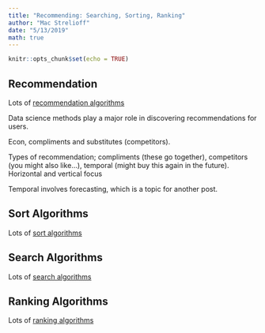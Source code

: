 ```yaml
---
title: "Recommending: Searching, Sorting, Ranking"
author: "Mac Strelioff"
date: "5/13/2019"
math: true
---
```


```r
knitr::opts_chunk$set(echo = TRUE)
```


## Recommendation

Lots of [recommendation algorithms](https://en.wikipedia.org/wiki/Recommender_system)

Data science methods play a major role in discovering recommendations for users. 

Econ, compliments and substitutes (competitors). 

Types of recommendation; compliments (these go together), competitors (you might also like...), temporal (might buy this again in the future). Horizontal and vertical focus 

Temporal involves forecasting, which is a topic for another post. 



## Sort Algorithms

Lots of [sort algorithms](https://www.geeksforgeeks.org/sorting-algorithms/)


## Search Algorithms


Lots of [search algorithms](https://en.wikipedia.org/wiki/Category:Search_algorithms)


## Ranking Algorithms

Lots of [ranking algorithms](https://en.wikipedia.org/wiki/Ranking_(information_retrieval))







